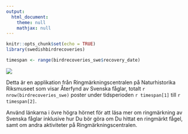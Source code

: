 ```yaml
---
output:
  html_document:
    theme: null
    mathjax: null
---
```



```r
knitr::opts_chunk$set(echo = TRUE)
library(swedishbirdrecoveries)

timespan <- range(birdrecoveries_swe$recovery_date)
```

![](nrm-logo.png)

Detta är en applikation från Ringmärkningscentralen på Naturhistorika Riksmuseet som visar Återfynd av  Svenska fåglar, totalt `r  nrow(birdrecoveries_swe)` poster under tidsperioden `r timespan[1]` till `r timespan[2]`.

Använd länkarna i övre högra hörnet för att läsa mer om ringmärkning av Svenska fåglar inklusive hur Du bör göra om Du hittat en ringmärkt fågel, samt om andra aktiviteter på Ringmärkningscentralen.


